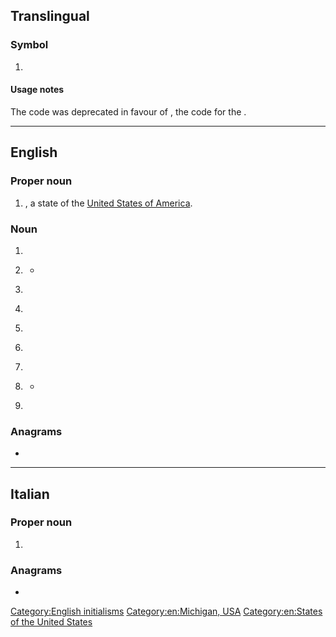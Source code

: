 {{also|Appendix:Variations of "mi"}}
==Translingual==

===Symbol===
{{mul-symbol}}

# {{ISO 3166|1|2|obs=1|Midway Atoll|from=1974|to=1986}}
#: {{syn|mul|MID|qq1={{w|ISO 3166-1 alpha-3|alpha-3}}}}

====Usage notes====
The code was deprecated in favour of {{l|mul|UM}}, the code for the {{w|United States Minor Outlying Islands}}.

----

==English==

===Proper noun===
{{en-prop}}

# {{abbreviation of|en|[[Michigan]]|nodot=1}}, a state of the [[United States of America]].

===Noun===
{{en-noun|~}}

# {{initialism of|en|[[middle]] [[initial]]}}
# {{lb|en|military}} {{initialism of|en|[[military]] [[intelligence]]}}
#* {{quote-book|en|year=2009|author={{w|Karen Connelly}}|title=Burmese Lessons: A Love Story|location=Toronto|publisher=Random House Canada|isbn=9780307356680|page={{gbooks|C7nIHKBM20UC|108|MI}}|passage=Three months ago, after a minor argument between a small group of students and a tea shop owner, police arrived on the scene, arrested the students, and beat them up in a nearby police station. Apparently, the tea shop was owned by an '''MI''' agent.}}
# {{lb|en|cardiology}} {{initialism of|en|myocardial infarction}}
# {{lb|en|cardiology}} {{initialism of|en|[[mitral]] [[insufficiency]]}}
# {{lb|en|dentistry}} {{initialism of|en|[[mesioincisal]]}}
# {{lb|en|medicine}} {{initialism of|en|{{w|mechanical index}}}}
# {{lb|en|medicine}} {{initialism of|en|[[medical]] [[inspection]]}}
# {{lb|en|information theory}} {{initialism of|en|mutual information}}
#* {{quote-journal|1=en|year=2018|author=Clarence Green|author2=James Lambert|title=Advancing disciplinary literacy through English for academic purposes: Discipline-specific wordlists, collocations and word families for eight secondary subjects|journal=Journal of English for Academic Purposes|volume=35|doi=https://doi.org/10.1016/j.jeap.2018.07.004|page=112|text='''MI''' excludes words that frequently combine with many words (e.g. ''the''), but can overemphasize low frequency collocation.}}
# {{lb|en|baseball}} {{initialism of|en|middle infielder}}

===Anagrams===
* {{anagrams|en|a=im|'im|I'm|I. M.|I.M.|IM|Im|im-}}

[[Category:English initialisms]]
[[Category:en:Michigan, USA]]
[[Category:en:States of the United States]]

----

==Italian==

===Proper noun===
{{head|it|proper noun}}

# {{abbreviation of|it|[[Milano]]}}

===Anagrams===
* {{anagrams|it|a=im|im-}}